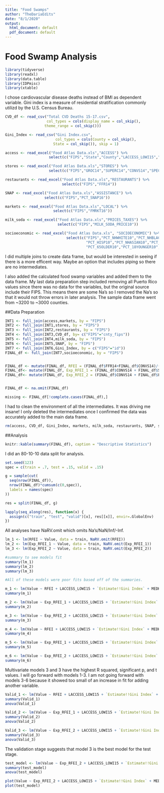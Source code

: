 ```yaml
---
title: "Food Swamps"
author: "TheDariaEdits"
date: "8/1/2020"
output:
  html_document: default
  pdf_document: default
---
```


# Food Swamp Analysis 
```r
library(tidyverse)
library(readxl)
library(data.table)
library(IDPmisc)
library(xtable)
```

I chose cardiovascular disease deaths instead of BMI as dependent variable. Gini index is a measure of residential stratification commonly utilizd by the U.S. Census Bureau. 
```r
CVD_df <- read_csv("Total CVD Deaths 15-17.csv", 
                   col_types = cols(display_name = col_skip(), 
                  theme_range = col_skip()))

Gini_Index <- read_csv("Gini Index.csv", 
                       col_types = cols(County = col_skip(), 
                      State = col_skip()), skip = 1)

access <- read_excel("Food Atlas Data.xls","ACCESS") %>% 
                    select(c("FIPS","State","County","LACCESS_LOWI15","PCT_LACCESS_LOWI15"))

stores <- read_excel("Food Atlas Data.xls","STORES") %>% 
                    select(c("FIPS","GROC14","SUPERC14","CONVS14","SPECS14"))

restaurants <- read_excel("Food Atlas Data.xls","RESTAURANTS") %>% 
                          select(c("FIPS","FFR14"))

SNAP <- read_excel("Food Atlas Data.xls","ASSISTANCE") %>% 
                  select(c("FIPS","PCT_SNAP16"))

markets <- read_excel("Food Atlas Data.xls","LOCAL") %>% 
                      select(c("FIPS","FMRKT16"))

milk_soda <- read_excel("Food Atlas Data.xls","PRICES_TAXES") %>% 
                        select(c("FIPS","MILK_SODA_PRICE10"))

socioeconomic <- read_excel("Food Atlas Data.xls", "SOCIOECONOMIC") %>% 
                            select(c("FIPS","PCT_NHWHITE10","PCT_NHBLACK10",
                                     "PCT_HISP10","PCT_NHASIAN10","PCT_NHNA10","PCT_NHPI10",
                                     "PCT_65OLDER10","PCT_18YOUNGER10","MEDHHINC15"))
```

I did multiple joins to create data frame, but would be interested in seeing if there is a more efficent way. Maybe an option that includes piping so there are no intermediates.

I also added the calculated food swamp variables and added them to the data frame. My last data preparation step included removing all Puerto Rico values since there was no data for the variables, but the original source include their FIPS. This means there are some Na's so I removed the Na's so that it would not throw errors in later analysis. The sample data frame went from ~3200 to ~3000 counties.

##Data Preparation
```r
INT1 <- full_join(access,markets, by = "FIPS")
INT2 <- full_join(INT1,stores, by = "FIPS")
INT3 <- full_join(INT2,restaurants, by = "FIPS")
INT4 <- full_join(INT3,CVD_df, by= c("FIPS"="cnty_fips"))
INT5 <- full_join(INT4,milk_soda, by = "FIPS")
INT6 <- full_join(INT5,SNAP, by = "FIPS")
INT7 <- full_join(INT6,Gini_Index, by = c("FIPS"="id"))
FINAL_df <- full_join(INT7,socioeconomic, by = "FIPS")


FINAL_df <- mutate(FINAL_df, RFEI = (FINAL_df$FFR14+FINAL_df$CONVS14)/(FINAL_df$GROC14))
FINAL_df<- mutate(FINAL_df, Exp_RFEI_1 = (FINAL_df$CONVS14 + FINAL_df$SUPERC14 + FINAL_df$FFR14)/(FINAL_df$GROC14 + FINAL_df$FMRKT16 + FINAL_df$SPECS14))
FINAL_df<- mutate(FINAL_df, Exp_RFEI_2 = (FINAL_df$CONVS14 + FINAL_df$FFR14)/(FINAL_df$GROC14 + FINAL_df$FMRKT16 + FINAL_df$SPECS14 + FINAL_df$SUPERC14))


FINAL_df <- na.omit(FINAL_df)

missing <- FINAL_df[!complete.cases(FINAL_df),]
```

I had to clean the environment of all the intermediates. It was driving me insane! I only deleted the intermediates once I confirmed the data was accurately added to the main data frame. 
```r
rm(access, CVD_df, Gini_Index, markets, milk_soda, restaurants, SNAP, stores, socioeconomic, INT1, INT2, INT3, INT4, INT5, INT6, INT7)
```

##Analysis
```r
knitr::kable(summary(FINAL_df), caption = "Descriptive Statistics")

```

I did an 80-10-10 data split for analysis.
```r
set.seed(123)
spec = c(train = .7, test = .15, valid = .15)

g = sample(cut(
  seq(nrow(FINAL_df)), 
  nrow(FINAL_df)*cumsum(c(0,spec)),
  labels = names(spec)
))

res = split(FINAL_df, g)

lapply(seq_along(res), function(x) {
  assign(c("train", "test", "valid")[x], res[[x]], envir=.GlobalEnv)
})
```

All analyses have NaRV.omit which omits Na's/NaN/Inf/-Inf.
```r
lm_1 <- lm(RFEI ~ Value, data = train, NaRV.omit(RFEI))
lm_2 <- lm(Exp_RFEI_1 ~ Value, data = train, NaRV.omit(Exp_RFEI_1))
lm_3 <- lm(Exp_RFEI_2 ~ Value, data = train, NaRV.omit(Exp_RFEI_2))

#summary to see models fit
summary(lm_1)
summary(lm_2)
summary(lm_3)

#All of these models were poor fits based off of the summaries.
```

```r
m_1 <- lm(Value ~ RFEI + LACCESS_LOWI15 + `Estimate!!Gini Index` + MEDHHINC15, data=train, NaRV.omit(RFEI))
summary(m_1)

m_2 <- lm(Value ~ Exp_RFEI_1 + LACCESS_LOWI15 + `Estimate!!Gini Index` + MEDHHINC15, data=train, NaRV.omit(Exp_RFEI_1))
summary(m_2)

m_3 <- lm(Value ~ Exp_RFEI_2 + LACCESS_LOWI15 + `Estimate!!Gini Index` + MEDHHINC15, data=train, NaRV.omit(Exp_RFEI_2))
summary(m_3)

m_4 <- lm(Value ~ RFEI + LACCESS_LOWI15 + `Estimate!!Gini Index` + MEDHHINC15 + PCT_SNAP16, data = train, NaRV.omit(RFEI))
summary(m_4)

m_5 <- lm(Value ~ Exp_RFEI_1 + LACCESS_LOWI15 + `Estimate!!Gini Index` + MEDHHINC15 + PCT_SNAP16, data = train, NaRV.omit(Exp_RFEI_1))
summary(m_5)

m_6 <- lm(Value ~ Exp_RFEI_2 + LACCESS_LOWI15 + `Estimate!!Gini Index` + MEDHHINC15 + PCT_SNAP16, data = train, NaRV.omit(Exp_RFEI_2))
summary(m_6)
```

Multivariate models 3 and 3 have the highest R squared, significant p, and t values. I will go forward with models 1-3. I am not going forward with models 3-6 because it showed too small of an increase in fit for adding another variable. 

```r
Valid_1 <- lm(Value ~ RFEI + LACCESS_LOWI15 + `Estimate!!Gini Index` + MEDHHINC15, data=valid, NaRV.omit(RFEI))
summary(Valid_1)
anova(Valid_1)

Valid_2 <- lm(Value ~ Exp_RFEI_1 + LACCESS_LOWI15 + `Estimate!!Gini Index` + MEDHHINC15, data=valid, NaRV.omit(Exp_RFEI_1))
summary(Valid_2)
anova(Valid_2)

Valid_3 <- lm(Value ~ Exp_RFEI_2 + LACCESS_LOWI15 + `Estimate!!Gini Index` + MEDHHINC15, data=valid, NaRV.omit(Exp_RFEI_2))
summary(Valid_3)
anova(Valid_3)
```

The validation stage suggests that model 3 is the best model for the test stage.
```r
test_model <- lm(Value ~ Exp_RFEI_2 + LACCESS_LOWI15 + `Estimate!!Gini Index` + MEDHHINC15, data=test, NaRV.omit(Exp_RFEI_2))
summary(test_model)
anova(test_model)
```

```r
plot(Value ~ Exp_RFEI_2 + LACCESS_LOWI15 + `Estimate!!Gini Index` + MEDHHINC15, data=test, NaRV.omit(Exp_RFEI_2))
plot(test_model)
```


